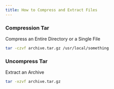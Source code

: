 ```yaml
---
title: How to Compress and Extract Files
---
```


### Compression Tar

Compress an Entire Directory or a Single File

```bash copy
tar -czvf archive.tar.gz /usr/local/something
```

### Uncompress Tar

Extract an Archive

```bash copy
tar -xzvf archive.tar.gz
```
